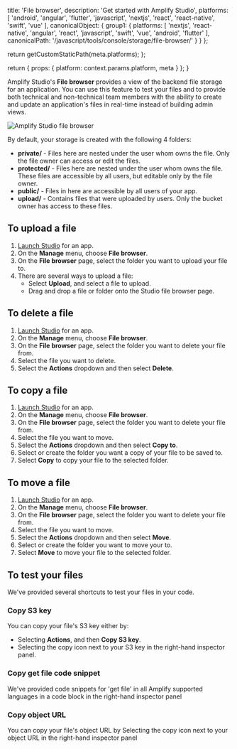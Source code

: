                   
  title: 'File browser',
  description: 'Get started with Amplify Studio',
  platforms: [
    'android',
    'angular',
    'flutter',
    'javascript',
    'nextjs',
    'react',
    'react-native',
    'swift',
    'vue'
  ],
  canonicalObject: {
    group1: {
      platforms: [
        'nextjs',
        'react-native',
        'angular',
        'react',
        'javascript',
        'swift',
        'vue',
        'android',
        'flutter'
      ],
      canonicalPath: '/javascript/tools/console/storage/file-browser/'
    }
  }
};

  return getCustomStaticPath(meta.platforms);
};

  return {
    props: {
      platform: context.params.platform,
      meta
    }
  };
}
          

Amplify Studio's **File browser** provides a view of the backend file storage for an application. You can use this feature to test your files and to provide both technical and non-technical team members with the ability to create and update an application's files in real-time instead of building admin views.

![Amplify Studio file browser](/images/console/fileBrowser.png)

By default, your storage is created with the following 4 folders:

- **private/** - Files here are nested under the user whom owns the file. Only the file owner can access or edit the files.
- **protected/** - Files here are nested under the user whom owns the file. These files are accessible by all users, but editable only by the file owner.
- **public/** - Files in here are accessible by all users of your app.
- **upload/** - Contains files that were uploaded by users. Only the bucket owner has access to these files.

## To upload a file

1. [Launch Studio](/[platform]/tools/console/adminui/start/#log-into-the-amplify-console) for an app.
2. On the **Manage** menu, choose **File browser**.
3. On the **File browser** page, select the folder you want to upload your file to.
4. There are several ways to upload a file:
   - Select **Upload**, and select a file to upload.
   - Drag and drop a file or folder onto the Studio file browser page.

## To delete a file

1. [Launch Studio](/[platform]/tools/console/adminui/start/#log-into-the-amplify-console) for an app.
2. On the **Manage** menu, choose **File browser**.
3. On the **File browser** page, select the folder you want to delete your file from.
4. Select the file you want to delete.
5. Select the **Actions** dropdown and then select **Delete**.

## To copy a file

1. [Launch Studio](/[platform]/tools/console/adminui/start/#log-into-the-amplify-console) for an app.
2. On the **Manage** menu, choose **File browser**.
3. On the **File browser** page, select the folder you want to delete your file from.
4. Select the file you want to move.
5. Select the **Actions** dropdown and then select **Copy to**.
6. Select or create the folder you want a copy of your file to be saved to.
7. Select **Copy** to copy your file to the selected folder.

## To move a file

1. [Launch Studio](/[platform]/tools/console/adminui/start/#log-into-the-amplify-console) for an app.
2. On the **Manage** menu, choose **File browser**.
3. On the **File browser** page, select the folder you want to delete your file from.
4. Select the file you want to move.
5. Select the **Actions** dropdown and then select **Move**.
6. Select or create the folder you want to move your to.
7. Select **Move** to move your file to the selected folder.

## To test your files

We've provided several shortcuts to test your files in your code.

### Copy S3 key

You can copy your file's S3 key either by:

- Selecting **Actions**, and then **Copy S3 key**.
- Selecting the copy icon next to your S3 key in the right-hand inspector panel.

### Copy get file code snippet

We've provided code snippets for 'get file' in all Amplify supported languages in a code block in the right-hand inspector panel

### Copy object URL

You can copy your file's object URL by Selecting the copy icon next to your object URL in the right-hand inspector panel
